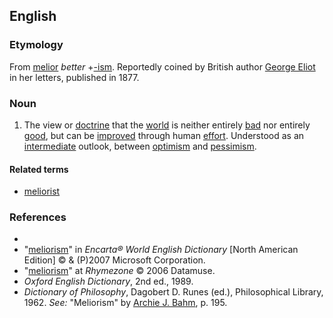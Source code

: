 ==English==

===Etymology===
From {{L.}} [[melior]] ''better'' +[[-ism]]. Reportedly coined by British author [[w:George Eliot|George Eliot]] in her letters, published in 1877.

===Noun===
{{en-noun}}

# The view or [[doctrine]] that the [[world]] is neither entirely [[bad]] nor entirely [[good]], but can be [[improve]]d through human [[effort]].  Understood as an [[intermediate]] outlook, between [[optimism]] and [[pessimism]].

====Related terms====
*[[meliorist]]

===References===
*{{R:Dictionary.com}}
*"[http://encarta.msn.com/dictionary_/meliorism.html meliorism]" in ''Encarta® World English Dictionary'' [North American Edition] © & (P)2007 Microsoft Corporation.
*"[http://www.rhymezone.com/r/rhyme.cgi?Word=meliorism meliorism]" at ''Rhymezone'' © 2006 Datamuse.
*''Oxford English Dictionary'', 2nd ed., 1989.
*''Dictionary of Philosophy'', Dagobert D. Runes (ed.), Philosophical Library, 1962. ''See:'' "Meliorism" by [[w:Archie_J._Bahm|Archie J. Bahm]], p. 195.